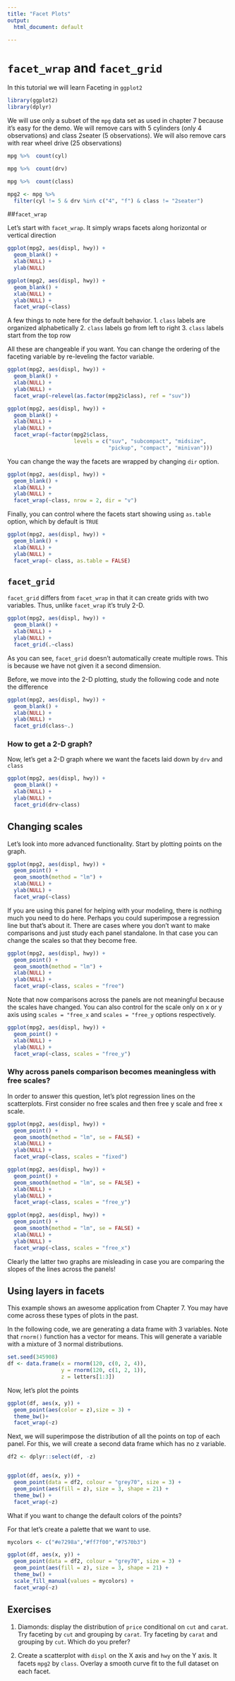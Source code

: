```yaml
---
title: "Facet Plots"
output:
  html_document: default

---
```


# `facet_wrap` and `facet_grid`

In this tutorial we will learn Faceting in `ggplot2`

```r
library(ggplot2)
library(dplyr)
```

We will use only a subset of the `mpg` data set as used in chapter 7 because it's easy for the demo. We will remove cars with 5 cylinders (only 4 observations) and class 2seater (5 observations). We will also remove cars with rear wheel drive (25 observations)

```r
mpg %>%  count(cyl)
```

```r
mpg %>%  count(drv)

```

```r
mpg %>%  count(class)
```


```r
mpg2 <- mpg %>% 
  filter(cyl != 5 & drv %in% c("4", "f") & class != "2seater")
```


##`facet_wrap`

Let's start with `facet_wrap`. It simply wraps facets along horizontal or vertical direction


```r
ggplot(mpg2, aes(displ, hwy)) +
  geom_blank() +
  xlab(NULL) +
  ylab(NULL)
```


```r
ggplot(mpg2, aes(displ, hwy)) +
  geom_blank() +
  xlab(NULL) +
  ylab(NULL) +
  facet_wrap(~class)
```

A few things to note here for the default behavior.
1. `class` labels are organized alphabetically
2. `class` labels go from left to right
3. `class` labels start from the top row

All these are changeable if you want. You can change the ordering of the faceting variable by re-leveling the factor variable.

```r
ggplot(mpg2, aes(displ, hwy)) +
  geom_blank() +
  xlab(NULL) +
  ylab(NULL) +
  facet_wrap(~relevel(as.factor(mpg2$class), ref = "suv"))
```

```r
ggplot(mpg2, aes(displ, hwy)) +
  geom_blank() +
  xlab(NULL) +
  ylab(NULL) +
  facet_wrap(~factor(mpg2$class,
                     levels = c("suv", "subcompact", "midsize", 
                                "pickup", "compact", "minivan")))
```

You can change the way the facets are wrapped by changing `dir` option.

```r
ggplot(mpg2, aes(displ, hwy)) +
  geom_blank() +
  xlab(NULL) +
  ylab(NULL) +
  facet_wrap(~class, nrow = 2, dir = "v")
```

Finally, you can control where the facets start showing using `as.table` option, which by default is `TRUE`

```r
ggplot(mpg2, aes(displ, hwy)) +
  geom_blank() +
  xlab(NULL) +
  ylab(NULL) +
  facet_wrap(~ class, as.table = FALSE)
```






## `facet_grid`

`facet_grid` differs from `facet_wrap` in that it can create grids with two variables. Thus, unlike `facet_wrap` it's truly 2-D.

```r
ggplot(mpg2, aes(displ, hwy)) +
  geom_blank() +
  xlab(NULL) +
  ylab(NULL) +
  facet_grid(.~class)
```

As you can see, `facet_grid` doesn't automatically create multiple rows. This is because we have not given it a second dimension.

Before, we move into the 2-D plotting, study the following code and note the difference

```r
ggplot(mpg2, aes(displ, hwy)) +
  geom_blank() +
  xlab(NULL) +
  ylab(NULL) +
  facet_grid(class~.)
```

### How to get a 2-D graph?

Now, let's get a 2-D graph where we want the facets laid down by `drv` and `class`

```r
ggplot(mpg2, aes(displ, hwy)) +
  geom_blank() +
  xlab(NULL) +
  ylab(NULL) +
  facet_grid(drv~class)
```


## Changing scales

Let's look into more advanced functionality. Start by plotting points on the graph.

```r
ggplot(mpg2, aes(displ, hwy)) +
  geom_point() +
  geom_smooth(method = "lm") +
  xlab(NULL) +
  ylab(NULL) +
  facet_wrap(~class)
```

If you are using this panel for helping with your modeling, there is nothing much you need to do here. Perhaps you could superimpose a regression line but that's about it. There are cases where you don't want to make comparisons and just study each panel standalone. In that case you can change the scales so that they become free.

```r
ggplot(mpg2, aes(displ, hwy)) +
  geom_point() +
  geom_smooth(method = "lm") +
  xlab(NULL) +
  ylab(NULL) +
  facet_wrap(~class, scales = "free")
```

Note that now comparisons across the panels are not meaningful because the scales have changed. You can also control for the scale only on x or y axis using `scales = "free_x` and `scales = "free_y` options respectively.

```r
ggplot(mpg2, aes(displ, hwy)) +
  geom_point() +
  xlab(NULL) +
  ylab(NULL) +
  facet_wrap(~class, scales = "free_y")
```


### Why across panels comparison becomes meaningless with free scales?

In order to answer this question, let's plot regression lines on the scatterplots. First consider no free scales and then free y scale and free 
x scale.

```r
ggplot(mpg2, aes(displ, hwy)) +
  geom_point() +
  geom_smooth(method = "lm", se = FALSE) +
  xlab(NULL) +
  ylab(NULL) +
  facet_wrap(~class, scales = "fixed")
```

```r
ggplot(mpg2, aes(displ, hwy)) +
  geom_point() +
  geom_smooth(method = "lm", se = FALSE) +
  xlab(NULL) +
  ylab(NULL) +
  facet_wrap(~class, scales = "free_y")
```

```r
ggplot(mpg2, aes(displ, hwy)) +
  geom_point() +
  geom_smooth(method = "lm", se = FALSE) +
  xlab(NULL) +
  ylab(NULL) +
  facet_wrap(~class, scales = "free_x")
```


Clearly the latter two graphs are misleading in case you are comparing the slopes of the lines across the panels!

## Using layers in facets

This example shows an awesome application from Chapter 7. You may have come across these types of plots in the past.

In the following code, we are generating a data frame with 3 variables. Note that `rnorm()` function has a vector for means. This will generate a variable with a mixture of 3 normal distributions.

```r
set.seed(345908)
df <- data.frame(x = rnorm(120, c(0, 2, 4)),
                 y = rnorm(120, c(1, 2, 1)),
                 z = letters[1:3])
```

Now, let's plot the points

```r
ggplot(df, aes(x, y)) +
  geom_point(aes(color = z),size = 3) +
  theme_bw()+
  facet_wrap(~z)
```

Next, we will superimpose the distribution of all the points on top of each panel. For this, we will create a second data frame which has no z variable.

```r
df2 <- dplyr::select(df, -z)


ggplot(df, aes(x, y)) +
  geom_point(data = df2, colour = "grey70", size = 3) +
  geom_point(aes(fill = z), size = 3, shape = 21) +
  theme_bw() +
  facet_wrap(~z)

```

What if you want to change the default colors of the points?

For that let's create a palette that we want to use.

```r

mycolors <- c("#e7298a","#ff7f00","#7570b3")

```


```r

ggplot(df, aes(x, y)) +
  geom_point(data = df2, colour = "grey70", size = 3) +
  geom_point(aes(fill = z), size = 3, shape = 21) +
  theme_bw() +
  scale_fill_manual(values = mycolors) +
  facet_wrap(~z)
```


## Exercises

1. Diamonds: display the distribution of `price` conditional on `cut` and `carat`. Try faceting by `cut` and grouping by `carat`. Try faceting by `carat` and grouping by `cut`. Which do you prefer?

2. Create a scatterplot with `displ` on the X axis and `hwy` on the Y axis. It facets `mpg2` by `class`. Overlay a smooth curve ﬁt to the full dataset on each facet.

